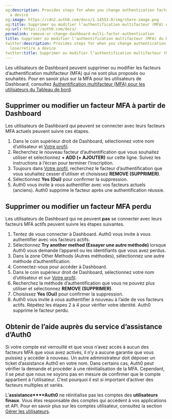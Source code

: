 ```yaml
---
og:description: Provides steps for when you change authentication factors or lose/retire
  a device
og:image: https://cdn2.auth0.com/docs/1.14553.0/img/share-image.png
og:title: Supprimer ou modifier l’authentification multifacteur (MFA) du Dashboard
og:url: https://auth0.com/docs/
permalink: remove-or-change-dashboard-multi-factor-authentication
title: Supprimer ou modifier l’authentification multifacteur (MFA) du Dashboard
twitter:description: Provides steps for when you change authentication factors or
  lose/retire a device
twitter:title: Supprimer ou modifier l’authentification multifacteur (MFA) du Dashboard
---
```


Les utilisateurs de Dashboard peuvent supprimer ou modifier les facteurs d’authentification multifacteur (MFA) qui ne sont plus proposés ou souhaités. Pour en savoir plus sur la MFA pour les utilisateurs de Dashboard, consultez [Authentification multifacteur (MFA) pour les utilisateurs du Tableau de bord](/manage-dashboard-access/add-change-remove-mfa).





## Supprimer ou modifier un facteur MFA à partir de Dashboard



Les utilisateurs de Dashboard qui peuvent se connecter avec leurs facteurs MFA actuels peuvent suivre ces étapes.

1. Dans le coin supérieur droit de Dashboard, sélectionnez votre nom d’utilisateur et [Votre profil](https://manage.auth0.com/#/profile).
2. Recherchez le nouveau facteur d’authentification que vous souhaitez utiliser et sélectionnez **+ ADD (+ AJOUTER)** sur cette ligne. Suivez les instructions à l’écran pour terminer l’inscription.
3. Toujours dans [Votre profil](https://manage.auth0.com/#/profile), recherchez le facteur d’authentification que vous souhaitez cesser d’utiliser et choisissez **REMOVE (SUPPRIMER)**.
4. Sélectionnez **Yes (Oui)** pour confirmer la suppression.
5. Auth0 vous invite à vous authentifier avec vos facteurs actuels (anciens). Auth0 supprime le facteur après une authentification réussie.

## Supprimer ou modifier un facteur MFA perdu

Les utilisateurs de Dashboard qui ne peuvent **pas** se connecter avec leurs facteurs MFA actifs peuvent suivre les étapes suivantes.

1. Tentez de vous connecter à Dashboard. Auth0 vous invite à vous authentifier avec vos facteurs actifs.
2. Sélectionnez **Try another method (Essayer une autre méthode)** lorsque Auth0 vous demande l’appareil ou les identifiants que vous avez perdus.
3. Dans la zone Other Methods (Autres méthodes), sélectionnez une autre méthode d’authentification.
4. Connectez-vous pour accéder à Dashboard.
5. Dans le coin supérieur droit de Dashboard, sélectionnez votre nom d’utilisateur et sur [Votre profil](https://manage.auth0.com/#/profile).
6. Recherchez la méthode d’authentification que vous ne pouvez plus utiliser et sélectionnez **REMOVE (SUPPRIMER)**.
7. Choisissez **Yes (Oui)** pour confirmer la suppression.
8. Auth0 vous invite à vous authentifier à nouveau à l’aide de vos facteurs actifs. Répétez les étapes 2 à 4 pour vérifier votre identité. Auth0 supprime le facteur perdu.

## Obtenir de l’aide auprès du service d’assistance d’Auth0

Si votre compte est verrouillé et que vous n’avez accès à aucun des facteurs MFA que vous avez activés, il n’y a aucune garantie que vous puissiez y accéder à nouveau. Un autre administrateur doit déposer un ticket d’assistance Auth0 en votre nom. Dans certains cas, Auth0 peut vérifier la demande et procéder à une réinitialisation de la MFA. Cependant, il se peut que nous ne soyons pas en mesure de confirmer que le compte appartient à l’utilisateur. C’est pourquoi il est si important d’activer des facteurs multiples et variés.

L’**assistance****Auth0** ne réinitialise pas les comptes des **utilisateurs finaux**. Vous êtes responsable des comptes qui accèdent à vos applications et API. Pour en savoir plus sur les comptes utilisateur, consultez la section [Gérer les utilisateurs](/users).